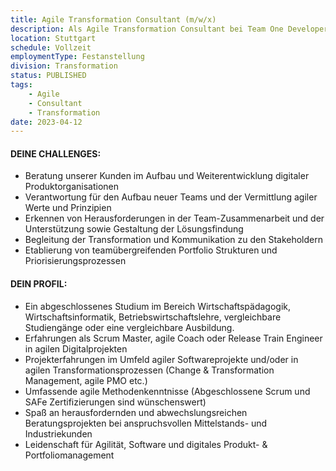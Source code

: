 ```yaml
---
title: Agile Transformation Consultant (m/w/x)
description: Als Agile Transformation Consultant bei Team One Developers wirst Du Teil unseres hochspezialisierten Beratungsteams im Bereich agile Transformation & Digital Organization Design. Wir beraten spannende Kunden in Industrie und Mittelstand und begleiten sie im Auf- oder Ausbau digitaler Produktorganisationen. Agile Vorgehensweisen sind ebenso integraler Bestandteil unserer Beratungsprojekte wie ein ausgeprägtes Verständnis für kundenzentrische Produktentwicklung.
location: Stuttgart
schedule: Vollzeit
employmentType: Festanstellung
division: Transformation
status: PUBLISHED
tags:
    - Agile
    - Consultant
    - Transformation
date: 2023-04-12
---
```


#### DEINE CHALLENGES:

-   Beratung unserer Kunden im Aufbau und Weiterentwicklung digitaler Produktorganisationen
-   Verantwortung für den Aufbau neuer Teams und der Vermittlung agiler Werte und Prinzipien
-   Erkennen von Herausforderungen in der Team-Zusammenarbeit und der Unterstützung sowie Gestaltung der Lösungsfindung
-   Begleitung der Transformation und Kommunikation zu den Stakeholdern
-   Etablierung von teamübergreifenden Portfolio Strukturen und Priorisierungsprozessen

#### DEIN PROFIL:

-   Ein abgeschlossenes Studium im Bereich Wirtschaftspädagogik, Wirtschaftsinformatik, Betriebswirtschaftslehre, vergleichbare Studiengänge oder eine vergleichbare Ausbildung.
-   Erfahrungen als Scrum Master, agile Coach oder Release Train Engineer in agilen Digitalprojekten
-   Projekterfahrungen im Umfeld agiler Softwareprojekte und/oder in agilen Transformationsprozessen (Change & Transformation Management, agile PMO etc.)
-   Umfassende agile Methodenkenntnisse (Abgeschlossene Scrum und SAFe Zertifizierungen sind wünschenswert)
-   Spaß an herausfordernden und abwechslungsreichen Beratungsprojekten bei anspruchsvollen Mittelstands- und Industriekunden
-   Leidenschaft für Agilität, Software und digitales Produkt- & Portfoliomanagement
